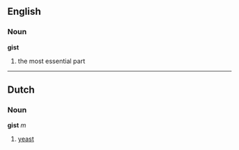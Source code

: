 ==English==
===Noun===
'''gist'''

# the most essential part

----
==Dutch==
===Noun===
'''gist''' ''m''

# [[yeast]]